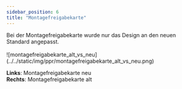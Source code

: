 ```yaml
---
sidebar_position: 6
title: "Montagefreigabekarte"
---
```


<div className="background-container">
Bei der Montagefreigabekarte wurde nur das Design an den neuen Standard angepasst.
</div>
<br/>

<div className="background-container">
![montagefreigabekarte_alt_vs_neu](../../static/img/ppr/montagefreigabekarte_alt_vs_neu.png)

**Links**: Montagefreigabekarte neu <br/>
**Rechts**: Montagefreigabekarte alt
</div>

